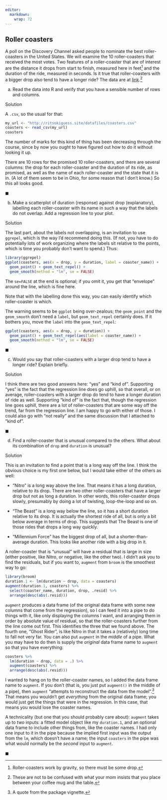 ```yaml
---
editor: 
  markdown: 
    wrap: 72
---
```


## Roller coasters

A poll on the Discovery Channel asked people to nominate the best
roller-coasters in the United States. We will examine the 10
roller-coasters that received the most votes. Two features of a
roller-coaster that are of interest are the distance it drops from start
to finish, measured here in feet[^_coasters-1] and the duration of the
ride, measured in seconds. Is it true that roller-coasters with a bigger
drop also tend to have a longer ride? The data are at
[link](http://ritsokiguess.site/datafiles/coasters.csv).[^_coasters-2]

[^_coasters-1]: Roller-coasters work by gravity, so there must be some
    drop.

[^_coasters-2]: These are not to be confused with what your mom insists
    that you place between your coffee mug and the table.

(a) Read the data into R and verify that you have a sensible number of
    rows and columns.

Solution

A `.csv`, so the usual for that:

```r
my_url <- "http://ritsokiguess.site/datafiles/coasters.csv"
coasters <- read_csv(my_url)
coasters
```

The number of marks for this kind of thing has been decreasing through
the course, since by now you ought to have figured out how to do it
without looking it up.

There are 10 rows for the promised 10 roller-coasters, and there are
several columns: the drop for each roller-coaster and the duration of
its ride, as promised, as well as the name of each roller-coaster and
the state that it is in. (A lot of them seem to be in Ohio, for some
reason that I don't know.) So this all looks good.

$\blacksquare$

(b) Make a scatterplot of duration (response) against drop
    (explanatory), labelling each roller-coaster with its name in such a
    way that the labels do not overlap. Add a regression line to your
    plot.

Solution

The last part, about the labels not overlapping, is an invitation to use
`ggrepel`, which is the way I'd recommend doing this. (If not, you have
to do potentially lots of work organizing where the labels sit relative
to the points, which is time you probably don't want to spend.) Thus:

```r
library(ggrepel)
ggplot(coasters, aes(x = drop, y = duration, label = coaster_name)) +
  geom_point() + geom_text_repel() + 
  geom_smooth(method = "lm", se = FALSE)
```

The `se=FALSE` at the end is optional; if you omit it, you get that
"envelope" around the line, which is fine here.

Note that with the labelling done this way, you can easily identify
which roller-coaster is which.

The warning seems to be `ggplot` being over-zealous; the `geom_point` and the `geom_smooth` don't need a `label`, but `geom_text_repel` certainly does. If it bothers you, move the `label` into the `geom_text_repel`:

```r
ggplot(coasters, aes(x = drop, y = duration)) +
  geom_point() + geom_text_repel(aes(label = coaster_name)) + 
  geom_smooth(method = "lm", se = FALSE)
```


$\blacksquare$

(c) Would you say that roller-coasters with a larger drop tend to have a
    longer ride? Explain briefly.

Solution

I think there are two good answers here: "yes" and "kind of". Supporting
"yes" is the fact that the regression line does go uphill, so that
overall, or on average, roller-coasters with a larger drop do tend to
have a longer duration of ride as well. Supporting "kind of" is the fact
that, though the regression line goes uphill, there are a lot of
roller-coasters that are some way off the trend, far from the regression
line. I am happy to go with either of those. I could also go with "not
really" and the same discussion that I attached to "kind of".

$\blacksquare$

(d) Find a roller-coaster that is unusual compared to the others. What
    about its combination of `drop` and `duration` is unusual?

Solution

This is an invitation to find a point that is a long way off the line. I
think the obvious choice is my first one below, but I would take either
of the others as well:

-   "Nitro" is a long way above the line. That means it has a long
    duration, relative to its drop. There are two other roller-coasters
    that have a larger drop but not as long a duration. In other words,
    this roller-coaster drops slowly, presumably by doing a lot of
    twisting, loop-the-loop and so on.

-   "The Beast" is a long way below the line, so it has a short duration
    relative to its drop. It is actually the shortest ride of all, but
    is only a bit below average in terms of drop. This suggests that The
    Beast is one of those rides that drops a long way quickly.

-   "Millennium Force" has the biggest drop of all, but a
    shorter-than-average duration. This looks like another ride with a
    big drop in it.

A roller-coaster that is "unusual" will have a residual that is large in
size (either positive, like Nitro, or negative, like the other two). I
didn't ask you to find the residuals, but if you want to, `augment` from
`broom` is the smoothest way to go:

```r
library(broom)
duration.1 <- lm(duration ~ drop, data = coasters)
augment(duration.1, coasters) %>%
  select(coaster_name, duration, drop, .resid) %>%
  arrange(desc(abs(.resid)))
```

`augment` produces a data frame (of the original data frame with some
new columns that come from the regression), so I can feed it into a pipe
to do things with it, like only displaying the columns I want, and
arranging them in order by absolute value of residual, so that the
roller-coasters further from the line come out first. This identifies
the three that we found above. The fourth one, "Ghost Rider", is like
Nitro in that it takes a (relatively) long time to fall not very far.
You can also put `augment` in the *middle* of a pipe. What you may have
to do then is supply the *original* data frame name to `augment` so that
you have everything:

```r
coasters %>%
  lm(duration ~ drop, data = .) %>%
  augment(coasters) %>%
  arrange(desc(abs(.resid)))
```

I wanted to hang on to the roller-coaster names, so I added the data
frame name to `augment`. If you don't (that is, you just put `augment()`
in the middle of a pipe), then `augment` "attempts to reconstruct the
data from the model".[^_coasters-3] That means you wouldn't get
*everything* from the original data frame; you would just get the things
that were in the regression. In this case, that means you would lose the
coaster names.

[^_coasters-3]: A quote from the package vignette.

A technicality (but one that you should probably care about): `augment`
takes up to *two* inputs: a fitted model object like my `duration.1`,
and an optional data frame to include other things from, like the
coaster names. I had only one input to it in the pipe because the
implied first input was the output from the `lm`, which doesn't have a
name; the input `coasters` in the pipe was what would normally be the
*second* input to `augment`.

$\blacksquare$
